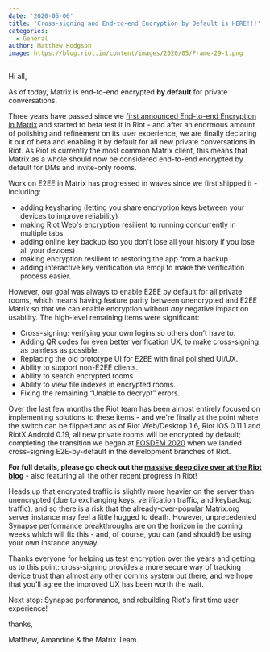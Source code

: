 ```yaml
---
date: '2020-05-06'
title: 'Cross-signing and End-to-end Encryption by Default is HERE!!!'
categories:
  - General
author: Matthew Hodgson
image: https://blog.riot.im/content/images/2020/05/Frame-29-1.png
---
```


Hi all,

As of today, Matrix is end-to-end encrypted **by default** for private conversations.

Three years have passed since we [first announced End-to-end Encryption in
Matrix](https://matrix.org/blog/2016/11/21/matrixs-olm-end-to-end-encryption-security-assessment-released-and-implemented-cross-platform-on-riot-at-last)
and started to beta test it in Riot - and after an enormous amount of
polishing and refinement on its user experience, we are finally declaring it
out of beta and enabling it by default for all new private conversations in
Riot.  As Riot is currently the most common Matrix client, this means that
Matrix as a whole should now be considered end-to-end encrypted by default for
DMs and invite-only rooms.

Work on E2EE in Matrix has progressed in waves since we first shipped it - including:

 * adding keysharing (letting you share encryption keys between your devices to improve reliability)
 * making Riot Web's encryption resilient to running concurrently in multiple tabs
 * adding online key backup (so you don't lose all your history if you lose all your devices)
 * making encryption resilient to restoring the app from a backup
 * adding interactive key verification via emoji to make the verification process easier.

However, our goal was always to enable E2EE by default for all private rooms,
which means having feature parity between unencrypted and E2EE Matrix so that
we can enable encryption without *any* negative impact on usability.  The
high-level remaining items were significant:

 * Cross-signing: verifying your own logins so others don’t have to.
 * Adding QR codes for even better verification UX, to make cross-signing as painless as possible.
 * Replacing the old prototype UI for E2EE with final polished UI/UX.
 * Ability to support non-E2EE clients.
 * Ability to search encrypted rooms.
 * Ability to view file indexes in encrypted rooms.
 * Fixing the remaining “Unable to decrypt” errors.

Over the last few months the Riot team has been almost entirely focused on
implementing solutions to these items - and we're finally at the point where
the switch can be flipped and as of Riot Web/Desktop 1.6, Riot iOS 0.11.1 and
RiotX Android 0.19, all new private rooms will be encrypted by default;
completing the transition we began at [FOSDEM
2020](https://fosdem.org/2020/schedule/event/matrix/) when we landed
cross-signing E2E-by-default in the development branches of Riot.

**For full details, please go check out the [massive deep dive over at the Riot
blog](https://blog.riot.im/e2e-encryption-by-default-cross-signing-is-here/)** - also featuring all the other recent progress in Riot!

Heads up that encrypted traffic is slightly more heavier on the server than
unencrypted (due to exchanging keys, verification traffic, and keybackup
traffic), and so there is a risk that the already-over-popular Matrix.org
server instance may feel a little hugged to death.  However, unprecedented
Synapse performance breakthroughs are on the horizon in the coming weeks which
will fix this - and, of course, you can (and should!) be using your own
instance anyway.

Thanks everyone for helping us test encryption over the years and getting us
to this point: cross-signing provides a more secure way of tracking device
trust than almost any other comms system out there, and we hope that you'll
agree the improved UX has been worth the wait.

Next stop: Synapse performance, and rebuilding Riot's first time user experience!

thanks,

Matthew, Amandine & the Matrix Team.
